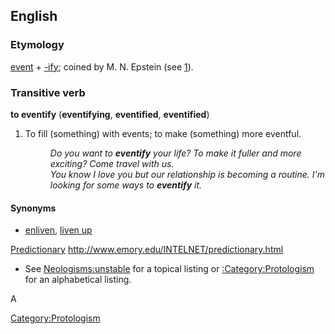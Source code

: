 ==English==
===Etymology===
[[event]] + [[-ify]]; coined by M. N. Epstein (see [http://www.emory.edu/INTELNET/Index.html]).


===Transitive verb===
'''to eventify''' ('''eventifying''', '''eventified''', '''eventified''')

#To fill (something) with events; to make (something) more eventful.
#:''Do you want to '''eventify''' your life? To make it fuller and more exciting? Come travel with us.''
#:''You know I love you but our relationship is becoming a routine. I'm looking for some ways to '''eventify''' it.''

====Synonyms====
*[[enliven]], [[liven up]]

[[Predictionary]] [[http://www.emory.edu/INTELNET/predictionary.html]]
*See [[Neologisms:unstable]] for a topical listing or [[:Category:Protologism]] for an alphabetical listing.

{{protologism}} 
 [[Category:Protologism]]
А